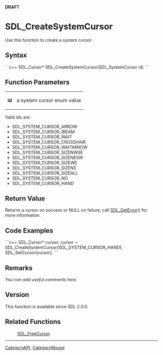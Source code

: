 <!-- pragma section-numbers off -->
<!-- pragma camelcase off -->
'''DRAFT'''


<!-- #*^*^*^*^*See http://wiki.libsdl.org/moin.cgi/SGFunctions for details on editing this page*^*^*^*^* -->


= SDL_CreateSystemCursor =
Use this function to create a system cursor.




== Syntax ==
```c++
SDL_Cursor* SDL_CreateSystemCursor(SDL_SystemCursor id)
```


== Function Parameters ==
{|
|'''id'''
|a system cursor enum value
|}

Valid ids are:
* SDL_SYSTEM_CURSOR_ARROW
* SDL_SYSTEM_CURSOR_IBEAM
* SDL_SYSTEM_CURSOR_WAIT
* SDL_SYSTEM_CURSOR_CROSSHAIR
* SDL_SYSTEM_CURSOR_WAITARROW
* SDL_SYSTEM_CURSOR_SIZENWSE
* SDL_SYSTEM_CURSOR_SIZENESW
* SDL_SYSTEM_CURSOR_SIZEWE
* SDL_SYSTEM_CURSOR_SIZENS
* SDL_SYSTEM_CURSOR_SIZEALL
* SDL_SYSTEM_CURSOR_NO
* SDL_SYSTEM_CURSOR_HAND

== Return Value ==
Returns a cursor on success or NULL on failure; call [[SDL_GetError]]() for more information.


== Code Examples ==
```c++
SDL_Cursor* cursor;
cursor = SDL_CreateSystemCursor(SDL_SYSTEM_CURSOR_HAND);
SDL_SetCursor(cursor);
```


== Remarks ==
''You can add useful comments here''

<!-- #Leave this section as-is unless you have a remark to put in.  In that case, replace ''You can add useful comments here'' with your remark(s) following the Style Guide instructions.  Leave the rest of the markup alone and delete this comment. -->

== Version ==
This function is available since SDL 2.0.0.

== Related Functions ==
:[[SDL_FreeCursor]]

----
[[CategoryAPI]], [[CategoryMouse]]
<!-- #See the Style Guide for instructions on editing the footer. -->
